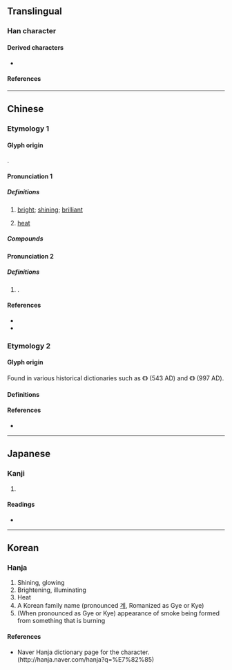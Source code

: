{{also|耿}}
{{character info}}
==Translingual==

===Han character===
{{Han char|rn=86|rad=火|as=04|sn=8|four=60809|canj=AF|ids=⿱日火}}

====Derived characters====
* {{l|mul|[[𭴽]], [[𥇏]], [[𧌚]], [[𨨋]], [[㷖]], [[𩓺]], [[𡨶]], [[𤉭]], [[𤍘]], [[𡼷]]/[[𤎚]]<!-- Note: Duplicate character pair in unicode -->, [[𢧾]], [[𤎷]]}}

====References====
{{Han ref|kx=0666.320|dkj=18896|hdz=32191.170|uh=7085}}

----

==Chinese==

===Etymology 1===
{{zh-forms|alt=昋}}

====Glyph origin====
{{Han compound|火|日|t1=fire|t2=sun|ls=ic}}.

====Pronunciation 1====
{{zh-pron
|m=jiǒng
|c=gwing2
|h=pfs=
|md=
|mn=
|w=
|mc=1
|oc=2
|cat=a,n
}}

=====Definitions=====
{{zh-hanzi}}

# {{lb|zh|literary}} [[bright]]; [[shining]]; [[brilliant]]
# [[heat]]

=====Compounds=====
{{zh-der|炅炅}}

====Pronunciation 2====
{{zh-pron
|m=guì
|c=gwai3
|h=pfs=
|md=
|mn=
|w=
|mc=2
|oc=1
|cat=pn
}}

=====Definitions=====
{{zh-hanzi}}

# {{surname|zh|nodot=1}}.

====References====
* {{R:twedu|B02374}}
* {{R:yue:Hanzi}}

===Etymology 2===

====Glyph origin====
Found in various historical dictionaries such as {{w|Yupian}} 《{{w2|zh|玉篇}}》 (543 AD) and {{w|Longkan Shoujian}} 《{{w2|zh|龍龕手鑑}}》 (997 AD).

====Definitions====
{{zh-see|炔|v|[[appearance]] of [[smoke]]}}

====References====
* {{R:twedu|B02372-004}}

----

==Japanese==

===Kanji===
{{ja-kanji|grade=|rs=火04}}

# {{rfdef|ja|sort=火04}}

====Readings====
* {{ja-readings|on=[[けい]] (kei), [[きょう]] (kyō), [[えい]] (ei), [[よう]] (yō)|kun=[[あらわれる]] (arawareru)}}

----

==Korean==

===Hanja===
{{ko-hanja|hangeul=경|eumhun=|rv=gyeong|mr=kyŏng|y=kyeng}}

# Shining, glowing
# Brightening, illuminating
# Heat
# A Korean family name (pronounced [[계]], Romanized as Gye or Kye)
# (When pronounced as Gye or Kye) appearance of smoke being formed from something that is burning

====References====
* Naver Hanja dictionary page for the character. (http://hanja.naver.com/hanja?q=%E7%82%85)